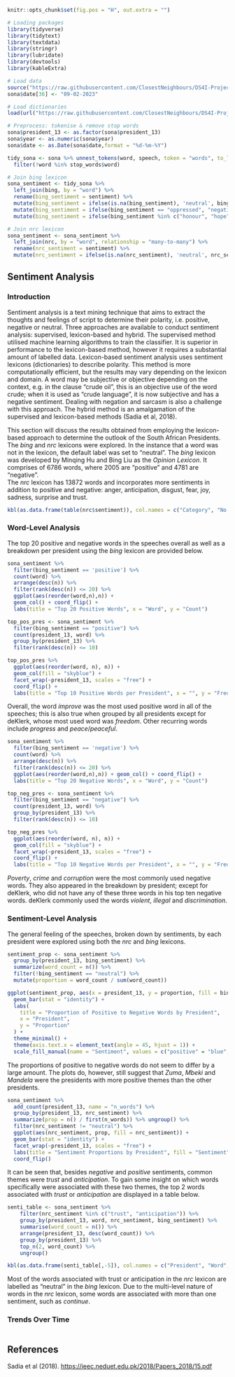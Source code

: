 ```r
knitr::opts_chunk$set(fig.pos = "H", out.extra = "")

# Loading packages
library(tidyverse)
library(tidytext)
library(textdata) 
library(stringr)
library(lubridate)
library(devtools)
library(kableExtra)

# Load data
source("https://raw.githubusercontent.com/ClosestNeighbours/DS4I-Project-2/LDA---Puja/editted_sona_first_steps.R")
sona$date[36] <- "09-02-2023"

# Load dictionaries
load(url("https://raw.githubusercontent.com/ClosestNeighbours/DS4I-Project-2/Sentiment-Analysis/dsfi-lexicons.Rdata"))

# Preprocess: tokenise & remove stop words
sona$president_13 <- as.factor(sona$president_13)
sona$year <- as.numeric(sona$year)
sona$date <- as.Date(sona$date,format = "%d-%m-%Y")

tidy_sona <- sona %>% unnest_tokens(word, speech, token = "words", to_lower = T) %>% 
  filter(!word %in% stop_words$word)

# Join bing lexicon
sona_sentiment <- tidy_sona %>% 
  left_join(bing, by = "word") %>%
  rename(bing_sentiment = sentiment) %>%
  mutate(bing_sentiment = ifelse(is.na(bing_sentiment), 'neutral', bing_sentiment)) %>% 
  mutate(bing_sentiment = ifelse(bing_sentiment == "oppressed", "negative", bing_sentiment)) %>%
  mutate(bing_sentiment = ifelse(bing_sentiment %in% c("honour", "hope"), "positive", bing_sentiment))         

# Join nrc lexicon
sona_sentiment <- sona_sentiment %>% 
  left_join(nrc, by = "word", relationship = "many-to-many") %>%
  rename(nrc_sentiment = sentiment) %>%
  mutate(nrc_sentiment = ifelse(is.na(nrc_sentiment), 'neutral', nrc_sentiment))
```

## Sentiment Analysis

### Introduction

Sentiment analysis is a text mining technique that aims to extract the thoughts and feelings of script to determine their polarity, i.e. positive, negative or neutral. Three approaches are available to conduct sentiment analysis: supervised, lexicon-based and hybrid. The supervised method utilised machine learning algorithms to train the classifier. It is superior in performance to the lexicon-based method, however it requires a substantial amount of labelled data. Lexicon-based sentiment analysis uses sentiment lexicons (dictionaries) to describe polarity. This method is more computationally efficient, but the results may vary depending on the lexicon and domain. A word may be subjective or objective depending on the context, e.g. in the clause "crude oil", this is an objective use of the word crude; when it is used as "crude language", it is now subjective and has a negative sentiment. Dealing with negation and sarcasm is also a challenge with this approach. The hybrid method is an amalgamation of the supervised and lexicon-based methods (Sadia et al, 2018).

This section will discuss the results obtained from employing the lexicon-based approach to determine the outlook of the South African Presidents. The *bing* and *nrc* lexicons were explored. In the instance that a word was not in the lexicon, the default label was set to "neutral". 
The *bing* lexicon was developed by Minqing Hu and Bing Liu as the *Opinion Lexicon*. It comprises of 6786 words, where 2005 are "positive" and 4781 are "negative".  
The *nrc* lexicon has 13872 words and incorporates more sentiments in addition to positive and negative: anger, anticipation, disgust, fear, joy, sadness, surprise and trust. 

```r
kbl(as.data.frame(table(nrc$sentiment)), col.names = c("Category", "No. of Words"), caption = "Words in the *nrc* lexicon") %>% kable_styling(latex_options = "HOLD_position")
```

### Word-Level Analysis

The top 20 positive and negative words in the speeches overall as well as a breakdown per president using the *bing* lexicon are provided below.
```r
sona_sentiment %>%
  filter(bing_sentiment == 'positive') %>%
  count(word) %>%
  arrange(desc(n)) %>%
  filter(rank(desc(n)) <= 20) %>%
  ggplot(aes(reorder(word,n),n)) + 
  geom_col() + coord_flip() +
  labs(title = "Top 20 Positive Words", x = "Word", y = "Count")
```

```r
top_pos_pres <- sona_sentiment %>%
  filter(bing_sentiment == "positive") %>%
  count(president_13, word) %>%
  group_by(president_13) %>%
  filter(rank(desc(n)) <= 10)

top_pos_pres %>%
  ggplot(aes(reorder(word, n), n)) +
  geom_col(fill = "skyblue") +
  facet_wrap(~president_13, scales = "free") +
  coord_flip() +
  labs(title = "Top 10 Positive Words per President", x = "", y = "Frequency") 
```

Overall, the word *improve* was the most used positive word in all of the speeches; this is also true when grouped by all presidents except for deKlerk, whose most used word was *freedom*.  Other recurring words include *progress* and *peace*/*peaceful*.

```r
sona_sentiment %>%
  filter(bing_sentiment == 'negative') %>%
  count(word) %>%
  arrange(desc(n)) %>%
  filter(rank(desc(n)) <= 20) %>%
  ggplot(aes(reorder(word,n),n)) + geom_col() + coord_flip() + 
  labs(title = "Top 20 Negative Words", x = "Word", y = "Count")
```

```r
top_neg_pres <- sona_sentiment %>%
  filter(bing_sentiment == "negative") %>%
  count(president_13, word) %>%
  group_by(president_13) %>%
  filter(rank(desc(n)) <= 10)

top_neg_pres %>%
  ggplot(aes(reorder(word, n), n)) +
  geom_col(fill = "skyblue") +
  facet_wrap(~president_13, scales = "free") +
  coord_flip() +
  labs(title = "Top 10 Negative Words per President", x = "", y = "Frequency") 
```

*Poverty*, *crime* and *corruption* were the most commonly used negative words. They also appeared in the breakdown by president; except for deKlerk, who did not have any of these three words in his top ten negative words. deKlerk commonly used the words *violent*, *illegal* and *discrimination*.

### Sentiment-Level Analysis

The general feeling of the speeches, broken down by sentiments, by each president were explored using both the *nrc* and *bing* lexicons.

```r
sentiment_prop <- sona_sentiment %>%
  group_by(president_13, bing_sentiment) %>%
  summarize(word_count = n()) %>% 
  filter(!bing_sentiment == "neutral") %>% 
  mutate(proportion = word_count / sum(word_count))

ggplot(sentiment_prop, aes(x = president_13, y = proportion, fill = bing_sentiment)) +
  geom_bar(stat = "identity") +
  labs(
    title = "Proportion of Positive to Negative Words by President",
    x = "President",
    y = "Proportion"
  ) +
  theme_minimal() +
  theme(axis.text.x = element_text(angle = 45, hjust = 1)) +
  scale_fill_manual(name = "Sentiment", values = c("positive" = "blue", "negative" = "red"), labels = c("Negative", "Positive")) 
```

The proportions of positive to negative words do not seem to differ by a large amount. The plots do, however, still suggest that *Zuma*, *Mbeki* and *Mandela* were the presidents with more positive themes than the other presidents.

```r
sona_sentiment %>%
  add_count(president_13, name = "n_words") %>%
  group_by(president_13, nrc_sentiment) %>%
  summarize(prop = n() / first(n_words)) %>% ungroup() %>%
  filter(nrc_sentiment != "neutral") %>%  
  ggplot(aes(nrc_sentiment, prop, fill = nrc_sentiment)) +
  geom_bar(stat = "identity") +
  facet_wrap(~president_13, scales = "free") +
  labs(title = "Sentiment Proportions by President", fill = "Sentiment", x = "Proportion", y = "Sentiment") +
  coord_flip() 
```

It can be seen that, besides *negative* and *positive* sentiments, common themes were *trust* and *anticipation*. To gain some insight on which words specifically were associated with these two themes, the top 2 words associated with *trust* or *anticipation* are displayed in a table below.

```r
senti_table <- sona_sentiment %>%
    filter(nrc_sentiment %in% c("trust", "anticipation")) %>%
    group_by(president_13, word, nrc_sentiment, bing_sentiment) %>%
    summarise(word_count = n()) %>%
    arrange(president_13, desc(word_count)) %>%
    group_by(president_13) %>%
    top_n(2, word_count) %>%
    ungroup()

kbl(as.data.frame(senti_table[,-5]), col.names = c("President", "Word", "nrc", "bing"), caption = "Top 2 words by president associated with either anticipation or trust according to the *nrc* lexicon") %>% kable_styling(latex_options = "HOLD_position")
```

Most of the words associated with trust or anticipation in the *nrc* lexicon are labelled as "neutral" in the *bing* lexicon. Due to the multi-level nature of words in the *nrc* lexicon, some words are associated with more than one sentiment, such as *continue*.

### Trends Over Time
```r

```

## References

Sadia et al (2018). <https://ieec.neduet.edu.pk/2018/Papers_2018/15.pdf>


